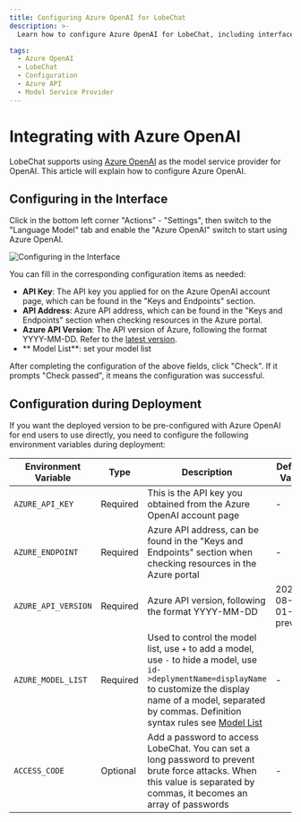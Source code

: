 ```yaml
---
title: Configuring Azure OpenAI for LobeChat
description: >-
  Learn how to configure Azure OpenAI for LobeChat, including interface configuration, and deployment settings.

tags:
  - Azure OpenAI
  - LobeChat
  - Configuration
  - Azure API
  - Model Service Provider
---
```


# Integrating with Azure OpenAI

LobeChat supports using [Azure OpenAI](https://learn.microsoft.com/zh-cn/azure/ai-services/openai/concepts/models) as the model service provider for OpenAI. This article will explain how to configure Azure OpenAI.

## Configuring in the Interface

Click in the bottom left corner "Actions" - "Settings", then switch to the "Language Model" tab and enable the "Azure OpenAI" switch to start using Azure OpenAI.

<Image alt="Configuring in the Interface" src="https://github-production-user-asset-6210df.s3.amazonaws.com/28616219/267083420-422a3714-627e-4bef-9fbc-141a2a8ca916.png" />

You can fill in the corresponding configuration items as needed:

- **API Key**: The API key you applied for on the Azure OpenAI account page, which can be found in the "Keys and Endpoints" section.
- **API Address**: Azure API address, which can be found in the "Keys and Endpoints" section when checking resources in the Azure portal.
- **Azure API Version**: The API version of Azure, following the format YYYY-MM-DD. Refer to the [latest version](https://learn.microsoft.com/zh-cn/azure/ai-services/openai/reference#chat-completions).
- \*\* Model List\*\*: set your model list

After completing the configuration of the above fields, click "Check". If it prompts "Check passed", it means the configuration was successful.

## Configuration during Deployment

If you want the deployed version to be pre-configured with Azure OpenAI for end users to use directly, you need to configure the following environment variables during deployment:

| Environment Variable | Type     | Description                                                                                                                                                                                                                                                          | Default Value      | Example                                                                                                          |
| -------------------- | -------- | -------------------------------------------------------------------------------------------------------------------------------------------------------------------------------------------------------------------------------------------------------------------- | ------------------ | ---------------------------------------------------------------------------------------------------------------- |
| `AZURE_API_KEY`      | Required | This is the API key you obtained from the Azure OpenAI account page                                                                                                                                                                                                  | -                  | `c55168be3874490ef0565d9779ecd5a6`                                                                               |
| `AZURE_ENDPOINT`     | Required | Azure API address, can be found in the "Keys and Endpoints" section when checking resources in the Azure portal                                                                                                                                                      | -                  | `https://docs-test-001.openai.azure.com`                                                                         |
| `AZURE_API_VERSION`  | Required | Azure API version, following the format YYYY-MM-DD                                                                                                                                                                                                                   | 2023-08-01-preview | `-`, see [latest version](https://learn.microsoft.com/en-us/azure/ai-services/openai/reference#chat-completions) |
| `AZURE_MODEL_LIST`   | Required | Used to control the model list, use `+` to add a model, use `-` to hide a model, use `id->deplymentName=displayName` to customize the display name of a model, separated by commas. Definition syntax rules see [Model List](/docs/self-hosting/advanced/model-list) | -                  | `gpt-35-turbo->my-deploy=GPT 3.5 Turbo` or `gpt-4-turbo->my-gpt4=GPT 4 Turbo<128000:vision:fc>`                  |
| `ACCESS_CODE`        | Optional | Add a password to access LobeChat. You can set a long password to prevent brute force attacks. When this value is separated by commas, it becomes an array of passwords                                                                                              | -                  | `awCT74` or `e3@09!` or `code1,code2,code3`                                                                      |
